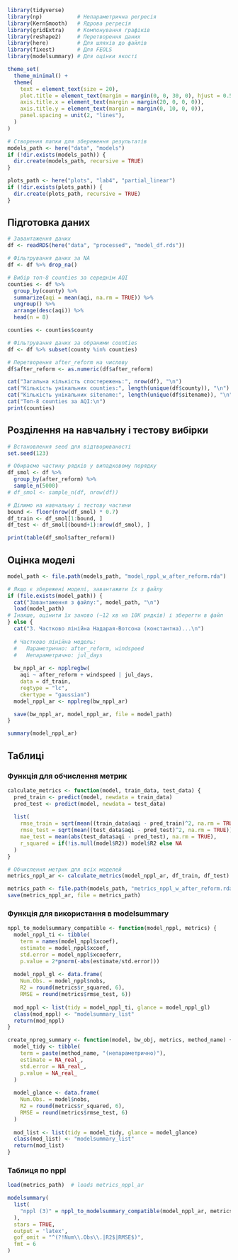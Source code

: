 ```r
library(tidyverse)
library(np)           # Непараметрична регресія
library(KernSmooth)   # Ядрова регресія
library(gridExtra)    # Компонування графіків
library(reshape2)     # Перетворення даних
library(here)         # Для шляхів до файлів
library(fixest)       # Для FEOLS
library(modelsummary) # Для оцінки якості

theme_set(
  theme_minimal() +
  theme(
    text = element_text(size = 20),
    plot.title = element_text(margin = margin(0, 0, 30, 0), hjust = 0.5),
    axis.title.x = element_text(margin = margin(20, 0, 0, 0)),
    axis.title.y = element_text(margin = margin(0, 10, 0, 0)),
    panel.spacing = unit(2, "lines"),
  )
)

# Створення папки для збереження результатів
models_path <- here("data", "models")
if (!dir.exists(models_path)) {
  dir.create(models_path, recursive = TRUE)
}

plots_path <- here("plots", "lab4", "partial_linear")
if (!dir.exists(plots_path)) {
  dir.create(plots_path, recursive = TRUE)
}
```

## Підготовка даних
```r
# Завантаження даних
df <- readRDS(here("data", "processed", "model_df.rds"))

# Фільтрування даних за NA
df <- df %>% drop_na()

# Вибір топ-8 counties за середнім AQI
counties <- df %>%
  group_by(county) %>%
  summarize(aqi = mean(aqi, na.rm = TRUE)) %>%
  ungroup() %>%
  arrange(desc(aqi)) %>%
  head(n = 8)

counties <- counties$county

# Фільтрування даних за обраними counties
df <- df %>% subset(county %in% counties)

# Перетворення after_reform на числову
df$after_reform <- as.numeric(df$after_reform)

cat("Загальна кількість спостережень:", nrow(df), "\n")
cat("Кількість унікальних counties:", length(unique(df$county)), "\n")
cat("Кількість унікальних sitename:", length(unique(df$sitename)), "\n")
cat("Топ-8 counties за AQI:\n")
print(counties)
```

## Розділення на навчальну і тестову вибірки
```r
# Встановлення seed для відтворюваності
set.seed(123)

# Обираємо частину рядків у випадковому порядку
df_smol <- df %>% 
  group_by(after_reform) %>% 
  sample_n(5000)
# df_smol <- sample_n(df, nrow(df))

# Ділимо на навчальну і тестову частини
bound <- floor(nrow(df_smol) * 0.7)
df_train <- df_smol[1:bound, ]
df_test <- df_smol[(bound+1):nrow(df_smol), ]

print(table(df_smol$after_reform))
```

## Оцінка моделі
```r
model_path <- file.path(models_path, "model_nppl_w_after_reform.rda")

# Якщо є збережені моделі, завантажити їх з файлу
if (file.exists(model_path)) {
  cat("Завантаження з файлу:", model_path, "\n")
  load(model_path)
# Інакше, оцінити їх заново (~12 хв на 10К рядків) і зберегти в файл
} else {
  cat("3. Частково лінійна Надарая-Вотсона (константна)...\n")
  
  # Частково лінійна модель:
  #   Параметрично: after_reform, windspeed
  #   Непараметрично: jul_days
  
  bw_nppl_ar <- npplregbw(
    aqi ~ after_reform + windspeed | jul_days,
    data = df_train,
    regtype = "lc",
    ckertype = "gaussian")
  model_nppl_ar <- npplreg(bw_nppl_ar)

  save(bw_nppl_ar, model_nppl_ar, file = model_path)
}

summary(model_nppl_ar)
```

## Таблиці

### Функція для обчислення метрик
```r
calculate_metrics <- function(model, train_data, test_data) {
  pred_train <- predict(model, newdata = train_data)
  pred_test <- predict(model, newdata = test_data)
  
  list(
    rmse_train = sqrt(mean((train_data$aqi - pred_train)^2, na.rm = TRUE)),
    rmse_test = sqrt(mean((test_data$aqi - pred_test)^2, na.rm = TRUE)),
    mae_test = mean(abs(test_data$aqi - pred_test), na.rm = TRUE),
    r_squared = if(!is.null(model$R2)) model$R2 else NA
  )
}

# Обчислення метрик для всіх моделей
metrics_nppl_ar <- calculate_metrics(model_nppl_ar, df_train, df_test)

metrics_path <- file.path(models_path, "metrics_nppl_w_after_reform.rda")
save(metrics_nppl_ar, file = metrics_path)
```

### Функція для використання в modelsummary
```r
nppl_to_modelsummary_compatible <- function(model_nppl, metrics) {
  model_nppl_ti <- tibble(
    term = names(model_nppl$xcoef),
    estimate = model_nppl$xcoef,
    std.error = model_nppl$xcoeferr,
    p.value = 2*pnorm(-abs(estimate/std.error)))
  
  model_nppl_gl <- data.frame(
    Num.Obs. = model_nppl$nobs,
    R2 = round(metrics$r_squared, 6),
    RMSE = round(metrics$rmse_test, 6))
  
  mod_nppl <- list(tidy = model_nppl_ti, glance = model_nppl_gl)
  class(mod_nppl) <- "modelsummary_list"
  return(mod_nppl)
}

create_npreg_summary <- function(model, bw_obj, metrics, method_name) {
  model_tidy <- tibble(
    term = paste(method_name, "(непараметрично)"),
    estimate = NA_real_,
    std.error = NA_real_,
    p.value = NA_real_
  )
  
  model_glance <- data.frame(
    Num.Obs. = model$nobs,
    R2 = round(metrics$r_squared, 6),
    RMSE = round(metrics$rmse_test, 6)
  )
  
  mod_list <- list(tidy = model_tidy, glance = model_glance)
  class(mod_list) <- "modelsummary_list"
  return(mod_list)
}
```

### Таблиця по nppl
```r
load(metrics_path)  # loads metrics_nppl_ar

modelsummary(
  list(
    "nppl (3)" = nppl_to_modelsummary_compatible(model_nppl_ar, metrics_nppl_ar)
  ),
  stars = TRUE,
  output = 'latex',
  gof_omit = "^(?!Num\\.Obs\\.|R2$|RMSE$)",
  fmt = 6
)
```
